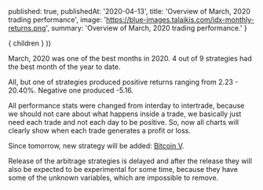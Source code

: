

  published: true,
  publishedAt: '2020-04-13',
  title: 'Overview of March, 2020 trading performance',
  image: 'https://blue-images.talaikis.com/idx-monthly-returns.png',
  summary: 'Overview of March, 2020 trading performance.'
}

  <BlogPost path={router.pathname} meta={meta}>
    { children }
  </BlogPost>
))

March, 2020 was one of the best months in 2020. 4 out of 9 strategies had the best month of the year to date.

All, but one of strategies produced positive returns ranging from 2.23 - 20.40%. Negative one produced -5.16.

All performance stats were changed from interday to intertrade, because we should not care about what happens inside a trade, we basically just need each trade and not each day to be positive. So, now all charts will clearly show when each trade generates a profit or loss.

Since tomorrow, new strategy will be added: [Bitcoin V](/bitcoin-v-trading-strategy).

Release of the arbitrage strategies is delayed and after the release they will also be expected to be experimental for some time, because they have some of the unknown variables, which are impossible to remove.

